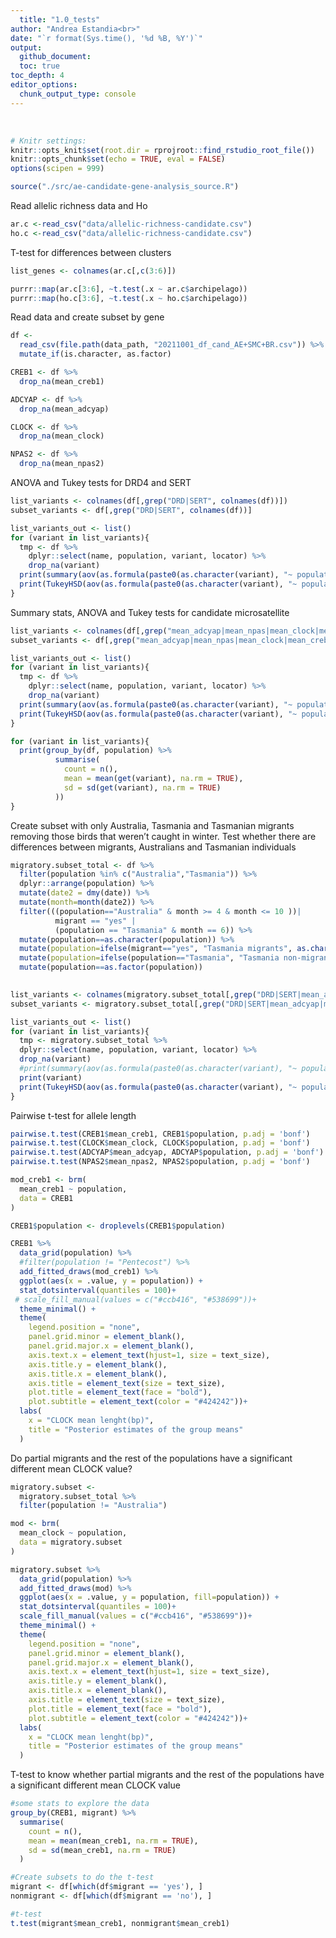 ```yaml
---
  title: "1.0_tests"
author: "Andrea Estandia<br>"
date: "`r format(Sys.time(), '%d %B, %Y')`"
output:
  github_document:
  toc: true
toc_depth: 4
editor_options:
  chunk_output_type: console
---
```

  <br>
  
```r
# Knitr settings: 
knitr::opts_knit$set(root.dir = rprojroot::find_rstudio_root_file())
knitr::opts_chunk$set(echo = TRUE, eval = FALSE)
options(scipen = 999)
```

```r
source("./src/ae-candidate-gene-analysis_source.R")
```

Read allelic richness data and Ho
```r
ar.c <-read_csv("data/allelic-richness-candidate.csv")
ho.c <-read_csv("data/allelic-richness-candidate.csv")
```

T-test for differences between clusters
```r
list_genes <- colnames(ar.c[,c(3:6)])

purrr::map(ar.c[3:6], ~t.test(.x ~ ar.c$archipelago))
purrr::map(ho.c[3:6], ~t.test(.x ~ ho.c$archipelago))
```

Read data and create subset by gene

```r
df <-
  read_csv(file.path(data_path, "20211001_df_cand_AE+SMC+BR.csv")) %>%
  mutate_if(is.character, as.factor)

CREB1 <- df %>%
  drop_na(mean_creb1)

ADCYAP <- df %>%
  drop_na(mean_adcyap)

CLOCK <- df %>%
  drop_na(mean_clock)

NPAS2 <- df %>%
  drop_na(mean_npas2)
```

ANOVA and Tukey tests for DRD4 and SERT
```r
list_variants <- colnames(df[,grep("DRD|SERT", colnames(df))])
subset_variants <- df[,grep("DRD|SERT", colnames(df))]

list_variants_out <- list()
for (variant in list_variants){
  tmp <- df %>%
    dplyr::select(name, population, variant, locator) %>%
    drop_na(variant)
  print(summary(aov(as.formula(paste0(as.character(variant), "~ population")), data = tmp)))
  print(TukeyHSD(aov(as.formula(paste0(as.character(variant), "~ population")), data = tmp)))
}
```

Summary stats, ANOVA and Tukey tests for candidate microsatellite
```r
list_variants <- colnames(df[,grep("mean_adcyap|mean_npas|mean_clock|mean_creb", colnames(df))])
subset_variants <- df[,grep("mean_adcyap|mean_npas|mean_clock|mean_creb", colnames(df))]

list_variants_out <- list()
for (variant in list_variants){
  tmp <- df %>%
    dplyr::select(name, population, variant, locator) %>%
    drop_na(variant)
  print(summary(aov(as.formula(paste0(as.character(variant), "~ population")), data = tmp)))
  print(TukeyHSD(aov(as.formula(paste0(as.character(variant), "~ population")), data = tmp)))
}

for (variant in list_variants){
  print(group_by(df, population) %>%
          summarise(
            count = n(),
            mean = mean(get(variant), na.rm = TRUE),
            sd = sd(get(variant), na.rm = TRUE)
          ))
}
```

Create subset with only Australia, Tasmania and Tasmanian migrants removing those birds that weren't caught in winter. Test whether there are differences between migrants, Australians and Tasmanian individuals
```r
migratory.subset_total <- df %>%
  filter(population %in% c("Australia","Tasmania")) %>%
  dplyr::arrange(population) %>%
  mutate(date2 = dmy(date)) %>% 
  mutate(month=month(date2)) %>% 
  filter(((population=="Australia" & month >= 4 & month <= 10 ))|
          migrant == "yes" |
          (population == "Tasmania" & month == 6)) %>% 
  mutate(population==as.character(population)) %>% 
  mutate(population=ifelse(migrant=="yes", "Tasmania migrants", as.character(population))) %>% 
  mutate(population=ifelse(population=="Tasmania", "Tasmania non-migrants", population)) %>% 
  mutate(population==as.factor(population))
  
```

```r
list_variants <- colnames(migratory.subset_total[,grep("DRD|SERT|mean_adcyap|mean_clock|mean_creb1|mean_npas2", colnames(migratory.subset_total))])
subset_variants <- migratory.subset_total[,grep("DRD|SERT|mean_adcyap|mean_clock|mean_creb1|mean_npas2", colnames(migratory.subset_total))]

list_variants_out <- list()
for (variant in list_variants){
  tmp <- migratory.subset_total %>%
  dplyr::select(name, population, variant, locator) %>%
  drop_na(variant)
  #print(summary(aov(as.formula(paste0(as.character(variant), "~ population")), data = tmp)))
  print(variant)
  print(TukeyHSD(aov(as.formula(paste0(as.character(variant), "~ population")), data = tmp)))
}
```

Pairwise t-test for allele length

```r
pairwise.t.test(CREB1$mean_creb1, CREB1$population, p.adj = 'bonf')
pairwise.t.test(CLOCK$mean_clock, CLOCK$population, p.adj = 'bonf')
pairwise.t.test(ADCYAP$mean_adcyap, ADCYAP$population, p.adj = 'bonf')
pairwise.t.test(NPAS2$mean_npas2, NPAS2$population, p.adj = 'bonf')

mod_creb1 <- brm(
  mean_creb1 ~ population,
  data = CREB1
)

CREB1$population <- droplevels(CREB1$population)

CREB1 %>%
  data_grid(population) %>%
  #filter(population != "Pentecost") %>%
  add_fitted_draws(mod_creb1) %>%
  ggplot(aes(x = .value, y = population)) +
  stat_dotsinterval(quantiles = 100)+
 # scale_fill_manual(values = c("#ccb416", "#538699"))+
  theme_minimal() +
  theme(
    legend.position = "none",
    panel.grid.minor = element_blank(),
    panel.grid.major.x = element_blank(),
    axis.text.x = element_text(hjust=1, size = text_size),
    axis.title.y = element_blank(),
    axis.title.x = element_blank(),
    axis.title = element_text(size = text_size),
    plot.title = element_text(face = "bold"),
    plot.subtitle = element_text(color = "#424242"))+
  labs(
    x = "CLOCK mean lenght(bp)",
    title = "Posterior estimates of the group means"
  )

```

Do partial migrants and the rest of the populations have a significant different mean CLOCK value?
```r
migratory.subset <- 
  migratory.subset_total %>% 
  filter(population != "Australia")

mod <- brm(
  mean_clock ~ population,
  data = migratory.subset
)

migratory.subset %>%
  data_grid(population) %>%
  add_fitted_draws(mod) %>%
  ggplot(aes(x = .value, y = population, fill=population)) +
  stat_dotsinterval(quantiles = 100)+
  scale_fill_manual(values = c("#ccb416", "#538699"))+
  theme_minimal() +
  theme(
    legend.position = "none",
    panel.grid.minor = element_blank(),
    panel.grid.major.x = element_blank(),
    axis.text.x = element_text(hjust=1, size = text_size),
    axis.title.y = element_blank(),
    axis.title.x = element_blank(),
    axis.title = element_text(size = text_size),
    plot.title = element_text(face = "bold"),
    plot.subtitle = element_text(color = "#424242"))+
  labs(
    x = "CLOCK mean lenght(bp)",
    title = "Posterior estimates of the group means"
  )
```

T-test to know whether partial migrants and the rest of the populations have a significant different mean CLOCK value
```r
#some stats to explore the data
group_by(CREB1, migrant) %>%
  summarise(
    count = n(),
    mean = mean(mean_creb1, na.rm = TRUE),
    sd = sd(mean_creb1, na.rm = TRUE)
  )

#Create subsets to do the t-test
migrant <- df[which(df$migrant == 'yes'), ]
nonmigrant <- df[which(df$migrant == 'no'), ]

#t-test
t.test(migrant$mean_creb1, nonmigrant$mean_creb1)
```